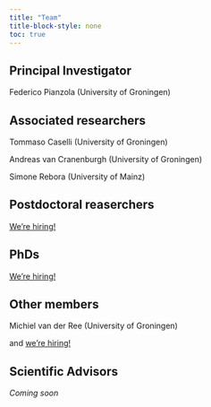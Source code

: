 ```yaml
---
title: "Team"
title-block-style: none
toc: true
---
```


## Principal Investigator

Federico Pianzola (University of Groningen)

## Associated researchers

Tommaso Caselli (University of Groningen)

Andreas van Cranenburgh (University of Groningen)

Simone Rebora (University of Mainz)

## Postdoctoral reaserchers

[We're hiring!](/news/hiring/)

## PhDs

[We're hiring!](/news/hiring/)

## Other members

Michiel van der Ree (University of Groningen)

and [we're hiring!](/news/hiring/)

## Scientific Advisors

*Coming soon*